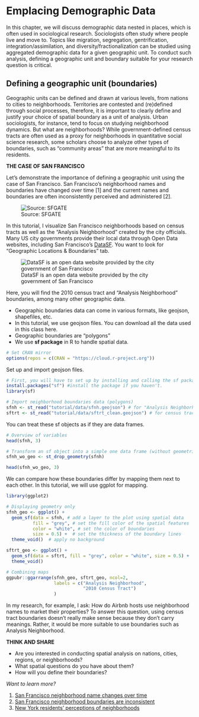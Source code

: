 # Emplacing Demographic Data


In this chapter, we will discuss demographic data nested in places, which is often used in sociological research. Sociologists often study where people live and move to. Topics like migration, segregation, gentrification, integration/assimilation, and diversity/fractionalization can be studied using aggregated demographic data for a given geographic unit. To conduct such analysis, defining a geographic unit and boundary suitable for your research question is critical.

## Defining a geographic unit (boundaries)

Geographic units can be defined and drawn at various levels, from nations to cities to neighborhoods. Territories are contested and (re)defined through social processes, therefore, it is important to clearly define and justify your choice of spatial boundary as a unit of analysis. Urban sociologists, for instance, tend to focus on studying neighborhood dynamics. But what are neighborhoods? While government-defined census tracts are often used as a proxy for neighborhoods in quantitative social science research, some scholars choose to analyze other types of boundaries, such as "community areas" that are more meaningful to its residents.

**THE CASE OF SAN FRANCISCO**

Let's demonstrate the importance of defining a geographic unit using the case of San Francisco. San Francisco's neighborhood names and boundaries have changed over time [1] and the current names and boundaries are often inconsistently perceived and administered [2]. 


![Source: SFGATE](/Users/hesuyoon/Documents/ENSAE-CREST/2024/2 Fall/Teaching/soc-gis-tutorial/images/sf-name-change.png)



In this tutorial, I visualize San Francisco neighborhoods based on census tracts as well as the "Analysis Neighborhood" created by the city officials. Many US city governments provide their local data through Open Data websites, including San Francisco's [DataSF](https://datasf.org/opendata/). You want to look for "Geographic Locations & Boundaries" tab. 



![DataSF is an open data website provided by the city government of San Francisco](/Users/hesuyoon/Documents/ENSAE-CREST/2024/2 Fall/Teaching/soc-gis-tutorial/images/sf-open-data.png)



Here, you will find the 2010 census tract and "Analysis Neighborhood" boundaries, among many other geographic data.

 - Geographic boundaries data can come in various formats, like geojson, shapefiles, etc.
 - In this tutorial, we use geojson files. You can download all the data used in this class here.
 - Geographic boundaries are "polygons"
 - We use **sf package** in R to handle spatial data.


```r
# Set CRAN mirror
options(repos = c(CRAN = "https://cloud.r-project.org"))
```

Set up and import geojson files.

```r
# First, you will have to set up by installing and calling the sf package.
install.packages("sf") #install the package if you haven't.
library(sf)
```

```r
# Import neighborhood boundaries data (polygons)
sfnh <- st_read("tutorial/data/sfnh.geojson") # for "Analysis Neighborhood" boundaries
sftrt <- st_read("tutorial/data/sftrt_clean.geojson") # for census tracts

```

You can treat these sf objects as if they are data frames.

```r
# Overview of variables
head(sfnh, 3)
```

```r
# Transform an sf object into a simple one data frame (without geometries)
sfnh_wo_geo <- st_drop_geometry(sfnh)

head(sfnh_wo_geo, 3)
```

We can compare how these boundaries differ by mapping them next to each other. In this tutorial, we will use ggplot for mapping.

```r
library(ggplot2)

# Displaying geometry only
sfnh_geo <- ggplot() + 
  geom_sf(data = sfnh, # add a layer to the plot using spatial data
          fill = "grey", # set the fill color of the spatial features
          color = "white", # set the color of boundaries
          size = 0.5) +  # set the thickness of the boundary lines
  theme_void()  # apply no background

sftrt_geo <- ggplot() +
  geom_sf(data = sftrt, fill = "grey", color = "white", size = 0.5) +  
  theme_void()  

# Combining maps
ggpubr::ggarrange(sfnh_geo, sftrt_geo, ncol=2,
                  labels = c("Analysis Neighborhood",
                             "2010 Census Tract")
                  ) 

```

In my research, for example, I ask: How do Airbnb hosts use neighborhood names to market their properties? To answer this question, using census tract boundaries doesn't really make sense because they don't carry meanings. Rather, it would be more suitable to use boundaries such as Analysis Neighborhood.


**THINK AND SHARE**

 - Are you interested in conducting spatial analysis on nations, cities, regions, or neighborhoods? 
 - What spatial questions do you have about them?
 - How will you define their boundaries?

*Want to learn more?*

 1. [San Francisco neighborhood name changes over time](https://www.sfgate.com/places/article/What-did-your-neighborhood-used-to-be-called-15098783.php) 
 2. [San Francisco neighborhood boundaries are inconsistent](https://www.sfchronicle.com/projects/2022/san-francisco-neighborhoods/) 
 3. [New York residents' perceptions of neighborhoods](https://www.nytimes.com/interactive/2023/upshot/extremely-detailed-nyc-neighborhood-map.html)
 
